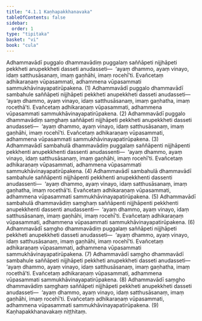 ```yaml
---
title: "4.1.1 Kaṇhapakkhanavaka"
tableOfContents: false
sidebar:
  order: 1
type: "tipitaka"
basket: "vi"
book: "cula"
---
```



<DynamicBreadcrumb />

<Division number="187" book="cula">

<Paragraph number="787" book="cula">
Adhammavādī puggalo dhammavādiṃ puggalaṃ saññāpeti nijjhāpeti pekkheti anupekkheti dasseti anudasseti—  ‘ayaṃ dhammo, ayaṃ vinayo, idaṃ satthusāsanaṃ, imaṃ gaṇhāhi, imaṃ rocehī’ti. Evañcetaṃ adhikaraṇaṃ vūpasammati, adhammena vūpasammati sammukhāvinayapatirūpakena. (1)
</Paragraph>

<Paragraph number="788" book="cula">
Adhammavādī puggalo dhammavādī sambahule saññāpeti nijjhāpeti pekkheti anupekkheti dasseti anudasseti—  ‘ayaṃ dhammo, ayaṃ vinayo, idaṃ satthusāsanaṃ, imaṃ gaṇhatha, imaṃ rocethā’ti. Evañcetaṃ adhikaraṇaṃ vūpasammati, adhammena vūpasammati sammukhāvinayapatirūpakena. (2)
</Paragraph>

<Paragraph number="789" book="cula">
Adhammavādī puggalo dhammavādiṃ saṃghaṃ saññāpeti nijjhāpeti pekkheti anupekkheti dasseti anudasseti—  ‘ayaṃ dhammo, ayaṃ vinayo, idaṃ satthusāsanaṃ, imaṃ gaṇhāhi, imaṃ rocehī’ti. Evañcetaṃ adhikaraṇaṃ vūpasammati, adhammena vūpasammati sammukhāvinayapatirūpakena. (3)
</Paragraph>

<Paragraph number="790" book="cula">
Adhammavādī sambahulā dhammavādiṃ puggalaṃ saññāpenti nijjhāpenti pekkhenti anupekkhenti dassenti anudassenti—  ‘ayaṃ dhammo, ayaṃ vinayo, idaṃ satthusāsanaṃ, imaṃ gaṇhāhi, imaṃ rocehī’ti. Evañcetaṃ adhikaraṇaṃ vūpasammati, adhammena vūpasammati sammukhāvinayapatirūpakena. (4)
</Paragraph>

<Paragraph number="791" book="cula">
Adhammavādī sambahulā dhammavādī sambahule saññāpenti nijjhāpenti pekkhenti anupekkhenti dassenti anudassenti—  ‘ayaṃ dhammo, ayaṃ vinayo, idaṃ satthusāsanaṃ, imaṃ gaṇhatha, imaṃ rocethā’ti. Evañcetaṃ adhikaraṇaṃ vūpasammati, adhammena vūpasammati sammukhāvinayapatirūpakena. (5)
</Paragraph>

<Paragraph number="792" book="cula">
Adhammavādī sambahulā dhammavādiṃ saṃghaṃ saññāpenti nijjhāpenti pekkhenti anupekkhenti dassenti anudassenti—  ‘ayaṃ dhammo, ayaṃ vinayo, idaṃ satthusāsanaṃ, imaṃ gaṇhāhi, imaṃ rocehī’ti. Evañcetaṃ adhikaraṇaṃ vūpasammati, adhammena vūpasammati sammukhāvinayapatirūpakena. (6)
</Paragraph>

<Paragraph number="793" book="cula">
Adhammavādī saṃgho dhammavādiṃ puggalaṃ saññāpeti nijjhāpeti pekkheti anupekkheti dasseti anudasseti—  ‘ayaṃ dhammo, ayaṃ vinayo, idaṃ satthusāsanaṃ, imaṃ gaṇhāhi, imaṃ rocehī’ti. Evañcetaṃ adhikaraṇaṃ vūpasammati, adhammena vūpasammati sammukhāvinayapatirūpakena. (7)
</Paragraph>

<Paragraph number="794" book="cula">
Adhammavādī saṃgho dhammavādī sambahule saññāpeti nijjhāpeti pekkheti anupekkheti dasseti anudasseti—  ‘ayaṃ dhammo, ayaṃ vinayo, idaṃ satthusāsanaṃ, imaṃ gaṇhatha, imaṃ rocethā’ti. Evañcetaṃ adhikaraṇaṃ vūpasammati, adhammena vūpasammati sammukhāvinayapatirūpakena. (8)
</Paragraph>

<Paragraph number="795" book="cula">
Adhammavādī saṃgho dhammavādiṃ saṃghaṃ saññāpeti nijjhāpeti pekkheti anupekkheti dasseti anudasseti—  ‘ayaṃ dhammo, ayaṃ vinayo, idaṃ satthusāsanaṃ, imaṃ gaṇhāhi, imaṃ rocehī’ti. Evañcetaṃ adhikaraṇaṃ vūpasammati, adhammena vūpasammati sammukhāvinayapatirūpakena. (9)

</Paragraph>
</Division>

<Paragraph number="796" type="center" book="cula">
Kaṇhapakkhanavakaṃ niṭṭhitaṃ.
</Paragraph>
